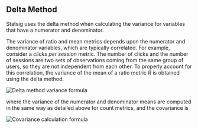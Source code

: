 ## Delta Method

Statsig uses the delta method when calculating the variance for variables that have a numerator and denominator.

The variance of ratio and mean metrics depends upon the numerator and denominator variables, which are typically correlated. For example, consider a _clicks per session_ metric. The number of clicks and the number of sessions are two sets of observations coming from the same group of users, so they are not independent from each other. To properly account for this correlation, the variance of the mean of a ratio metric _R_ is obtained using the delta method:

<Frame>
  <img src="https://user-images.githubusercontent.com/90343952/167956015-cc3f9fca-2c4d-410c-bff1-3f13dd16d105.png" alt="Delta method variance formula" />
</Frame>

where the variance of the numerator and denominator means are computed in the same way as detailed above for count metrics, and the covariance is

<Frame>
  <img src="https://user-images.githubusercontent.com/90343952/167956127-c17017ef-07b2-4f76-88c4-00539eec50a7.png" alt="Covariance calculation formula" />
</Frame>
